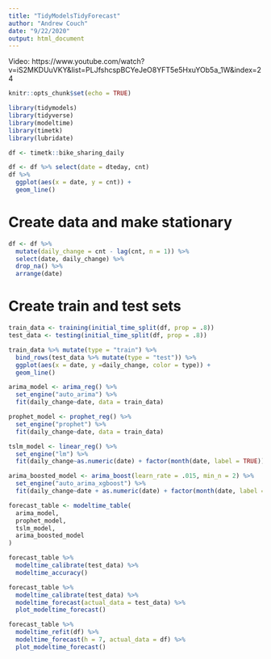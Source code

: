 ```yaml
---
title: "TidyModelsTidyForecast"
author: "Andrew Couch"
date: "9/22/2020"
output: html_document
---
```


Video: https://www.youtube.com/watch?v=iS2MKDUuVKY&list=PLJfshcspBCYeJeO8YFT5e5HxuYOb5a_1W&index=24

```r
knitr::opts_chunk$set(echo = TRUE)
```

```r
library(tidymodels)
library(tidyverse)
library(modeltime)
library(timetk)
library(lubridate)

df <- timetk::bike_sharing_daily
```

```r
df <- df %>% select(date = dteday, cnt) 
df %>%   
  ggplot(aes(x = date, y = cnt)) + 
  geom_line()
```
# Create data and make stationary
```r
df <- df %>% 
  mutate(daily_change = cnt - lag(cnt, n = 1)) %>% 
  select(date, daily_change) %>% 
  drop_na() %>% 
  arrange(date)
```

# Create train and test sets
```r

train_data <- training(initial_time_split(df, prop = .8))
test_data <- testing(initial_time_split(df, prop = .8))

train_data %>% mutate(type = "train") %>% 
  bind_rows(test_data %>% mutate(type = "test")) %>% 
  ggplot(aes(x = date, y =daily_change, color = type)) + 
  geom_line()
```



```r

arima_model <- arima_reg() %>% 
  set_engine("auto_arima") %>% 
  fit(daily_change~date, data = train_data)

prophet_model <- prophet_reg() %>% 
  set_engine("prophet") %>% 
  fit(daily_change~date, data = train_data)

tslm_model <- linear_reg() %>% 
  set_engine("lm") %>% 
  fit(daily_change~as.numeric(date) + factor(month(date, label = TRUE)), data = train_data)

arima_boosted_model <- arima_boost(learn_rate = .015, min_n = 2) %>% 
  set_engine("auto_arima_xgboost") %>% 
  fit(daily_change~date + as.numeric(date) + factor(month(date, label = TRUE)), data = train_data)

forecast_table <- modeltime_table(
  arima_model,
  prophet_model,
  tslm_model,
  arima_boosted_model
)
```



```r
forecast_table %>% 
  modeltime_calibrate(test_data) %>% 
  modeltime_accuracy()
```


```r
forecast_table %>% 
  modeltime_calibrate(test_data) %>% 
  modeltime_forecast(actual_data = test_data) %>% 
  plot_modeltime_forecast()
```

```r
forecast_table %>% 
  modeltime_refit(df) %>% 
  modeltime_forecast(h = 7, actual_data = df) %>% 
  plot_modeltime_forecast()

```












